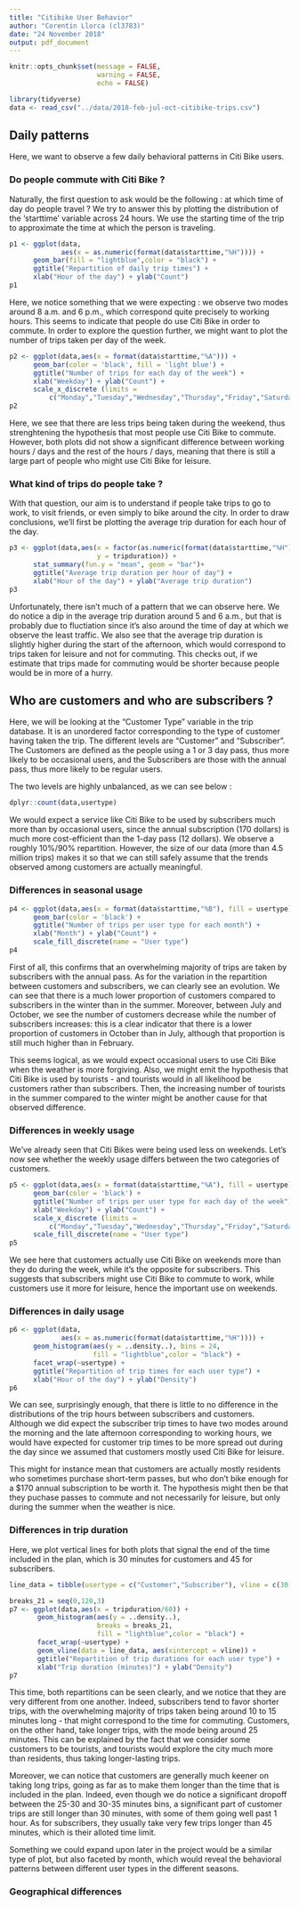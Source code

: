 ```yaml
---
title: "Citibike User Behavior"
author: "Corentin Llorca (cl3783)"
date: "24 November 2018"
output: pdf_document
---
```


```r
knitr::opts_chunk$set(message = FALSE,
                      warning = FALSE,
                      echo = FALSE)
```


```r
library(tidyverse)
data <- read_csv("../data/2018-feb-jul-oct-citibike-trips.csv")
```

## Daily patterns

Here, we want to observe a few daily behavioral patterns in Citi Bike users. 

### Do people commute with Citi Bike ?

Naturally, the first question to ask would be the following : at which time of day do people travel ? We try to answer this by plotting the distribution of the 'starttime' variable across 24 hours. We use the starting time of the trip to approximate the time at which the person is traveling. 

```r

p1 <- ggplot(data,
             aes(x = as.numeric(format(data$starttime,"%H")))) + 
      geom_bar(fill = "lightblue",color = "black") + 
      ggtitle("Repartition of daily trip times") + 
      xlab("Hour of the day") + ylab("Count")
p1
```

Here, we notice something that we were expecting : we observe two modes around 8 a.m. and 6 p.m., which correspond quite precisely to working hours. This seems to indicate that people do use Citi Bike in order to commute. In order to explore the question further, we might want to plot the number of trips taken per day of the week. 

```r

p2 <- ggplot(data,aes(x = format(data$starttime,"%A"))) + 
      geom_bar(color = 'black', fill = 'light blue') + 
      ggtitle("Number of trips for each day of the week") + 
      xlab("Weekday") + ylab("Count") + 
      scale_x_discrete (limits = 
          c("Monday","Tuesday","Wednesday","Thursday","Friday","Saturday","Sunday"))
p2
```

Here, we see that there are less trips being taken during the weekend, thus strenghtening the hypothesis that most people use Citi Bike to commute. However, both plots did not show a significant difference between working hours / days and the rest of the hours / days, meaning that there is still a large part of people who might use Citi Bike for leisure.

### What kind of trips do people take ? 

With that question, our aim is to understand if people take trips to go to work, to visit friends, or even simply to bike around the city. In order to draw conclusions, we'll first be plotting the average trip duration for each hour of the day. 

```r

p3 <- ggplot(data,aes(x = factor(as.numeric(format(data$starttime,"%H"))), 
                      y = tripduration)) + 
      stat_summary(fun.y = "mean", geom = "bar")+ 
      ggtitle("Average trip duration per hour of day") + 
      xlab("Hour of the day") + ylab("Average trip duration")
p3
```

Unfortunately, there isn't much of a pattern that we can observe here. We do notice a dip in the average trip duration around 5 and 6 a.m., but that is probably due to fluctiation since it's also around the time of day at which we observe the least traffic. We also see that the average trip duration is slightly higher during the start of the afternoon, which would correspond to trips taken for leisure and not for commuting. This checks out, if we estimate that trips made for commuting would be shorter because people would be in more of a hurry.

## Who are customers and who are subscribers ?

Here, we will be looking at the "Customer Type" variable in the trip database. It is an unordered factor corresponding to the type of customer having taken the trip. The different levels are "Customer" and "Subscriber". The Customers are defined as the people using a 1 or 3 day pass, thus more likely to be occasional users, and the Subscribers are those with the annual pass, thus more likely to be regular users. 

The two levels are highly unbalanced, as we can see below : 

```r
dplyr::count(data,usertype)
```

We would expect a service like Citi Bike to be used by subscribers much more than by occasional users, since the annual subscription (170 dollars) is much more cost-efficient than the 1-day pass (12 dollars). We observe a roughly 10%/90% repartition. However, the size of our data (more than 4.5 million trips) makes it so that we can still safely assume that the trends observed among customers are actually meaningful.

### Differences in seasonal usage 

```r

p4 <- ggplot(data,aes(x = format(data$starttime,"%B"), fill = usertype)) + 
      geom_bar(color = 'black') + 
      ggtitle("Number of trips per user type for each month") + 
      xlab("Month") + ylab("Count") + 
      scale_fill_discrete(name = "User type")
p4
```

First of all, this confirms that an overwhelming majority of trips are taken by subscribers with the annual pass. As for the variation in the repartition between customers and subscribers, we can clearly see an evolution. We can see that there is a much lower proportion of customers compared to subscribers in the winter than in the summer. Moreover, between July and October, we see the number of customers decrease while the number of subscribers increases: this is a clear indicator that there is a lower proportion of customers in October than in July, although that proportion is still much higher than in February. 

This seems logical, as we would expect occasional users to use Citi Bike when the weather is more forgiving. Also, we might emit the hypothesis that Citi Bike is used by tourists - and tourists would in all likelihood be customers rather than subscribers. Then, the increasing number of tourists in the summer compared to the winter might be another cause for that observed difference. 


### Differences in weekly usage 

We've already seen that Citi Bikes were being used less on weekends. Let's now see whether the weekly usage differs between the two categories of customers.

```r

p5 <- ggplot(data,aes(x = format(data$starttime,"%A"), fill = usertype)) + 
      geom_bar(color = 'black') + 
      ggtitle("Number of trips per user type for each day of the week") + 
      xlab("Weekday") + ylab("Count") + 
      scale_x_discrete (limits = 
          c("Monday","Tuesday","Wednesday","Thursday","Friday","Saturday","Sunday"))+
      scale_fill_discrete(name = "User type")
p5
```

We see here that customers actually use Citi Bike on weekends more than they do during the week, while it's the opposite for subscribers. This suggests that subscribers might use Citi Bike to commute to work, while customers use it more for leisure, hence the important use on weekends.


### Differences in daily usage 


```r

p6 <- ggplot(data,
             aes(x = as.numeric(format(data$starttime,"%H")))) + 
      geom_histogram(aes(y = ..density..), bins = 24,
                     fill = "lightblue",color = "black") + 
      facet_wrap(~usertype) + 
      ggtitle("Repartition of trip times for each user type") + 
      xlab("Hour of the day") + ylab("Density")
p6
```

We can see, surprisingly enough, that there is little to no difference in the distributions of the trip hours between subscribers and customers. Although we did expect the subscriber trip times to have two modes around the morning and the late afternoon corresponding to working hours, we would have expected for customer trip times to be more spread out during the day since we assumed that customers mostly used Citi Bike for leisure.

This might for instance mean that customers are actually mostly residents who sometimes purchase short-term passes, but who don't bike enough for a $170 annual subscription to be worth it. The hypothesis might then be that they puchase passes to commute and not necessarily for leisure, but only during the summer when the weather is nice.

### Differences in trip duration

Here, we plot vertical lines for both plots that signal the end of the time included in the plan, which is 30 minutes for customers and 45 for subscribers.

```r
line_data = tibble(usertype = c("Customer","Subscriber"), vline = c(30,45))

breaks_21 = seq(0,120,3)
p7 <- ggplot(data,aes(x = tripduration/60)) + 
       geom_histogram(aes(y = ..density..),
                      breaks = breaks_21, 
                      fill = "lightblue",color = "black") + 
       facet_wrap(~usertype) + 
       geom_vline(data = line_data, aes(xintercept = vline)) +
       ggtitle("Repartition of trip durations for each user type") + 
       xlab("Trip duration (minutes)") + ylab("Density")
p7
```

This time, both repartitions can be seen clearly, and we notice that they are very different from one another. Indeed, subscribers tend to favor shorter trips, with the overwhelming majority of trips taken being around 10 to 15 minutes long - that might correspond to the time for commuting. Customers, on the other hand, take longer trips, with the mode being around 25 minutes. This can be explained by the fact that we consider some customers to be tourists, and tourists would explore the city much more than residents, thus taking longer-lasting trips.

Moreover, we can notice that customers are generally much keener on taking long trips, going as far as to make them longer than the time that is included in the plan. Indeed, even though we do notice a significant dropoff between the 25-30 and 30-35 minutes bins, a significant part of customer trips are still longer than 30 minutes, with some of them going well past 1 hour. As for subscribers, they usually take very few trips longer than 45 minutes, which is their alloted time limit.

Something we could expand upon later in the project would be a similar type of plot, but also faceted by month, which would reveal the behavioral patterns between different user types in the different seasons.

### Geographical differences


